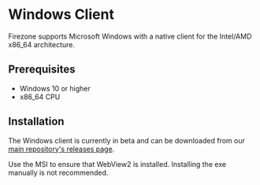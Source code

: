 # Windows Client

Firezone supports Microsoft Windows with a native client for the Intel/AMD x86_64
architecture.

## Prerequisites

- Windows 10 or higher
- x86_64 CPU

## Installation

The Windows client is currently in beta and can be downloaded from our
[main repository's releases page](https://github.com/firezone/firezone/releases).

Use the MSI to ensure that WebView2 is installed. Installing the exe manually
is not recommended.
